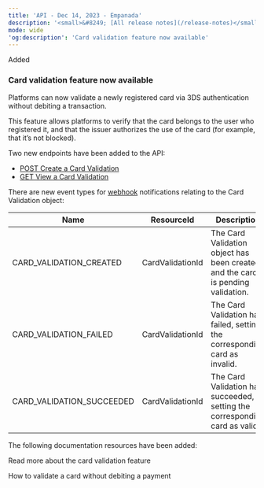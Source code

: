```yaml
---
title: 'API - Dec 14, 2023 - Empanada'  
description: '<small>&#8249; [All release notes](/release-notes)</small>'  
mode: wide  
'og:description': 'Card validation feature now available'  
---
```

<div class="release-notes-page">

<div class="pill pill-green">Added</div> 
  
### Card validation feature now available  

Platforms can now validate a newly registered card via 3DS authentication without debiting a transaction.   

This feature allows platforms to verify that the card belongs to the user who registered it, and that the issuer authorizes the use of the card (for example, that it’s not blocked).   

Two new endpoints have been added to the API:  
- <a href="/api-reference/card-validations/create-card-validation">POST Create a Card Validation</a>
- <a href="/api-reference/card-validations/view-card-validation">GET View a Card Validation</a>

There are new event types for <a href="/webhooks">webhook</a> notifications relating to the Card Validation object:

<table>
<thead>
<tr>
<th class="header">Name</th>
<th class="header">ResourceId</th>
<th class="header">Description</th>
</tr>
</thead>
<tbody>
<tr>
<td class="table-content">CARD_VALIDATION_CREATED</td>
<td class="table-content">CardValidationId</td>
<td class="table-content">The Card Validation object has been created and the card is pending validation.</td>
</tr>
<tr>
<td class="table-content">CARD_VALIDATION_FAILED</td>
<td class="table-content">CardValidationId</td>
<td class="table-content">The Card Validation has failed, setting the corresponding card as invalid.</td>
</tr>
<tr>
<td class="table-content">CARD_VALIDATION_SUCCEEDED</td>
<td class="table-content">CardValidationId</td>
<td class="table-content">The Card Validation has succeeded, setting the corresponding card as valid.</td>
</tr>
</tbody>
</table>

The following documentation resources have been added:  

<Card title="Guide" href="/guides/payment-methods/card/validation">Read more about the card validation feature</Card>  

<Card title="How to" href="/guides/payment-methods/card/validation/how-to">How to validate a card without debiting a payment</Card>

</div>